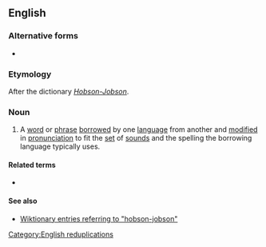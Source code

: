 {{also|Hobson-Jobson}}

==English==
{{wikipedia|Hobson-Jobson}}

===Alternative forms===
* {{l|en|Hobson-Jobson}}

===Etymology===
After the dictionary [[w:Hobson-Jobson|''Hobson-Jobson'']].

===Noun===
{{en-noun}}

# A [[word]] or [[phrase]] [[borrow]]ed by one [[language]] from another and [[modify|modified]] in [[pronunciation]] to fit the [[set]] of [[sound]]s and the spelling the borrowing language typically uses.

====Related terms====
* {{l|en|law of Hobson-Jobson}}

====See also====
* [http://en.wiktionary.org/w/index.php?title=Special%3ASearch&redirs=0&search=hobson-jobson&fulltext=Search&ns0=1&ns100=1&title=Special%3ASearch&advanced=1&fulltext=Advanced+search Wiktionary entries referring to "hobson-jobson"]

[[Category:English reduplications]]